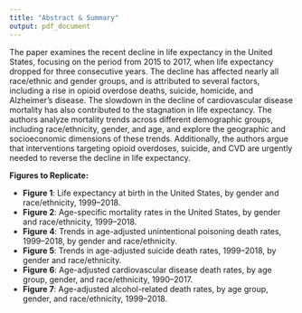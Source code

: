 ```yaml
---
title: "Abstract & Summary"
output: pdf_document
---
```

The paper examines the recent decline in life expectancy in the United States, focusing on the period from 2015 to 2017, when life expectancy dropped for three consecutive years. The decline has affected nearly all race/ethnic and gender groups, and is attributed to several factors, including a rise in opioid overdose deaths, suicide, homicide, and Alzheimer’s disease. The slowdown in the decline of cardiovascular disease mortality has also contributed to the stagnation in life expectancy. The authors analyze mortality trends across different demographic groups, including race/ethnicity, gender, and age, and explore the geographic and socioeconomic dimensions of these trends. Additionally, the authors argue that interventions targeting opioid overdoses, suicide, and CVD are urgently needed to reverse the decline in life expectancy.

**Figures to Replicate:**

* **Figure 1**: Life expectancy at birth in the United States, by gender and race/ethnicity, 1999–2018.
* **Figure 2**: Age-specific mortality rates in the United States, by gender and race/ethnicity, 1999–2018.
* **Figure 4**: Trends in age-adjusted unintentional poisoning death rates, 1999–2018, by gender and race/ethnicity.
* **Figure 5**: Trends in age-adjusted suicide death rates, 1999–2018, by gender and race/ethnicity.
* **Figure 6**: Age-adjusted cardiovascular disease death rates, by age group, gender, and race/ethnicity, 1990–2017.
* **Figure 7**: Age-adjusted alcohol-related death rates, by age group, gender, and race/ethnicity, 1999–2018.